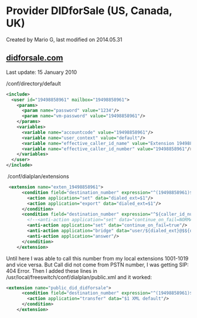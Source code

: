 
# Provider DIDforSale (US, Canada, UK) 

 Created by  Mario G, last modified on 2014.05.31

## [didforsale.com](http://didforsale.com)

Last update: 15 January 2010

/conf/directory/default

```xml
<include>
  <user id="19498858961" mailbox="19498858961">
    <params>
      <param name="password" value="1234"/>
      <param name="vm-password" value="19498858961"/>
    </params>
    <variables>
      <variable name="accountcode" value="19498858961"/>
      <variable name="user_context" value="default"/>
      <variable name="effective_caller_id_name" value="Extension 19498858961"/>
      <variable name="effective_caller_id_number" value="19498858961"/>
    </variables>
  </user>
</include>

```

 /conf/dialplan/extensions

```xml
 <extension name="exten_19498858961">
      <condition field="destination_number" expression="^(19498858961)$">
        <action application="set" data="dialed_ext=$1"/>
        <action application="export" data="dialed_ext=$1"/>
      </condition>
      <condition field="destination_number" expression="^${caller_id_number}$">
        <!--<anti-action application="set" data="continue_on_fail=NORMAL_TEMPORARY_FAILURE,USER_BUSY,NO_ANSWER,TIMEOUT,NO_ROUTE_DESTINATION"/> -->
        <anti-action application="set" data="continue_on_fail=true"/>
        <anti-action application="bridge" data="user/${dialed_ext}@$${domain}"/>
        <anti-action application="answer"/>
      </condition>
    </extension> 
```

Until here I was able to call this number from my local extensions 1001-1019 and vice versa. But Call did not come from PSTN number, I was getting SIP: 404 Error. Then I added these lines in /usr/local/freeswitch/conf/dialplan/public.xml and it worked:

```xml
<extension name="public_did_didforsale">
      <condition field="destination_number" expression="^(19498858961)$">
        <action application="transfer" data="$1 XML default"/>
      </condition>
    </extension> 
```

  

